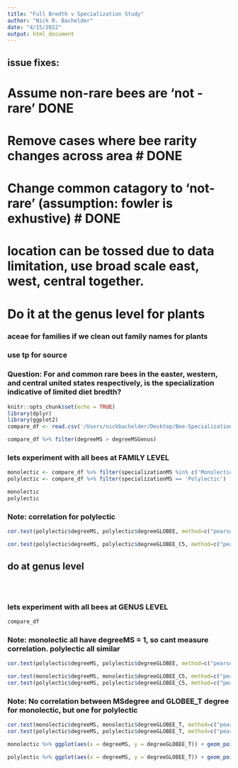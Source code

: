 ```yaml
---
title: "Full Bredth v Specialization Study"
author: "Nick R. Bachelder"
date: "4/15/2022"
output: html_document
---
```


## issue fixes: 

# Assume non-rare bees are 'not -rare' DONE
# Remove cases where bee rarity changes across area # DONE
# Change common catagory to 'not-rare' (assumption: fowler is exhustive) # DONE
# location can be tossed due to data limitation, use broad scale east, west, central together.
# Do it at the genus level for plants



### aceae for families if we clean out family names for plants
### use tp for source 


### Question: For and common rare bees in the easter, western, and central united states respectively, is the specialization indicative of limited diet bredth?
```r
knitr::opts_chunk$set(echo = TRUE)
library(dplyr)
library(ggplot2)
compare_df <- read.csv('/Users/nickbachelder/Desktop/Bee-Specialization-Modeling/modeling_data/compare_df.csv') %>% dplyr::select(-X)

compare_df %>% filter(degreeMS > degreeMSGenus)
```
















### lets experiment with all bees at FAMILY LEVEL




```r
monolectic <- compare_df %>% filter(specializationMS %in% c('Monolectic', 'Oligolectic'))
polylectic <- compare_df %>% filter(specializationMS == 'Polylectic')

monolectic
polylectic
```

### Note: correlation for polylectic

```r
cor.test(polylectic$degreeMS, polylectic$degreeGLOBEE, method=c("pearson"))
```

```r
cor.test(polylectic$degreeMS, polylectic$degreeGLOBEE_C5, method=c("pearson"))
```




## do at genus level



```r

```




```r

```



```
```






















### lets experiment with all bees at GENUS LEVEL

```r
compare_df
```




### Note: monolectic all have degreeMS = 1, so cant measure correlation. polylectic all similar

```r
cor.test(polylectic$degreeMS, polylectic$degreeGLOBEE, method=c("pearson"))
```

```r
cor.test(monolectic$degreeMS, monolectic$degreeGLOBEE_C5, method=c("pearson"))
cor.test(polylectic$degreeMS, polylectic$degreeGLOBEE_C5, method=c("pearson"))
```




### Note: No correlation between MSdegree and GLOBEE_T degree for  monolectic, but one for polylectic



```r
cor.test(monolectic$degreeMS, monolectic$degreeGLOBEE_T, method=c("pearson"))
cor.test(polylectic$degreeMS, polylectic$degreeGLOBEE_T, method=c("pearson"))
```




```r
monolectic %>% ggplot(aes(x = degreeMS, y = degreeGLOBEE_T)) + geom_point()
```



```r
polylectic %>% ggplot(aes(x = degreeMS, y = degreeGLOBEE_T)) + geom_point()
```







